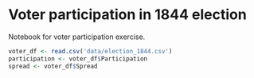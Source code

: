 # Voter participation in 1844 election


Notebook for voter participation exercise.

```r
voter_df <- read.csv('data/election_1844.csv')
participation <- voter_df$Participation
spread <- voter_df$Spread
```
